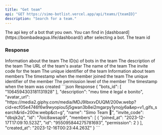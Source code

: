 ```yaml
---
title: "Get team"
api: "GET https://simo-botlist.vercel.app/api/teams/{teamID}"
description: "Search for a team."
---
```


<ParamField header="Authorization" type="string" placeholder="API KEY" required>
  The api key of a bot that you own. You can find in [dashboard](https://bombadeagua.life/dashboard/) after selecting a bot.
</ParamField>
<ParamField type="string" path="teamID" required>
  The team id
</ParamField>

### Response

<ResponseField name="Team" type="object">
    Information about the team
    <Expandable>
        <ResponseField name="bots_id" type="array">
            The ID(s) of bots in the team
        </ResponseField>
        <ResponseField name="description" type="string">
            The description of the team
        </ResponseField>
        <ResponseField name="avatar_url" type="string">
            The URL of the team's avatar
        </ResponseField>
        <ResponseField name="name" type="string">
            The name of the team
        </ResponseField>
        <ResponseField name="invite_code" type="string">
            The invite code for the team
        </ResponseField>
        <ResponseField name="id" type="string">
            The unique identifier of the team
        </ResponseField>
        <ResponseField name="members" type="array">
            Information about team members
            <Expandable>
                <ResponseField name="joined_at" type="string">
                    The timestamp when the member joined the team
                </ResponseField>
                <ResponseField name="id" type="string">
                    The unique identifier of the member
                </ResponseField>
                <ResponseField name="permission" type="number">
                    The permission level of the member
                </ResponseField>
            </Expandable>
        </ResponseField>
        <ResponseField name="created_at" type="string">
            The timestamp when the team was created
        </ResponseField>
    </Expandable>
</ResponseField>
<ResponseExample>
```json Response
  {
    "bots_id": [
      "1064594303181131928"
    ],
    "description": "meu time é legal e bonito",
    "avatar_url": "https://media2.giphy.com/media/MDJ9IbxxvDUQM/200w.webp?cid=ecf05e4746f6w9wyopiou5j5gwan3b8ei2mgarpy1ynojy6a&ep=v1_gifs_search&rid=200w.webp&ct=g",
    "name": "Simo Team 🦥",
    "invite_code": "dbsjk2q",
    "id": "7oic8awsap9",
    "members": [
      {
        "joined_at": "2023-12-17T17:09:10.523Z",
        "id": "955095844275781693",
        "permission": 2
      }
    ],
    "created_at": "2023-12-16T00:23:44.263Z"
  }
```
</ResponseExample>